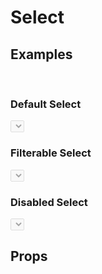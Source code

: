 
<Meta title="Select" component={Select} />

# Select

## Examples
<br />

### Default Select
<Preview>
  <Story name="Default Select">
    <div className="flex justify-center w-full pb-32">
      <Select
        filterable={false}
        items={[
          { label: 'Elephant', id: 1 },
          { label: 'Giraffe', id: 2 },
          { label: 'Monkey', id: 3 }
        ]}
        noResults={<SelectItem disabled={true} text="No results." />}
        popoverProps={{ minimal: true }}
        itemRenderer={Select.ItemRenderer}
        itemPredicate={Select.ItemPredicate}
        onItemSelect={(item) => { setState(item) }}
      >
        <Button
          outline
          secondary
          rightIcon="caret-down"
          text="Select Animal"
        />
      </Select>
    </div>
  </Story>
</Preview>

### Filterable Select
<Preview>
  <Story name="Filterable Select">
    <div className="flex justify-center w-full pb-32">
      <Select
        filterable
        items={[
          { label: 'Elephant', id: 1 },
          { label: 'Giraffe', id: 2 },
          { label: 'Monkey', id: 3 }
        ]}
        noResults={<SelectItem disabled={true} text="No results." />}
        popoverProps={{ minimal: true }}
        itemRenderer={Select.ItemRenderer}
        itemPredicate={Select.ItemPredicate}
        onItemSelect={(item) => { setState(item) }}
      >
        <Button
          outline
          secondary
          rightIcon="caret-down"
          text="Select Animal"
        />
      </Select>
    </div>
  </Story>
</Preview>

### Disabled Select
<Preview>
  <Story name="Disabled Select">
    <div className="flex justify-center w-full pb-4">
      <Select
        disabled
        items={[
          { label: 'Elephant', id: 1 },
          { label: 'Giraffe', id: 2 },
          { label: 'Monkey', id: 3 }
        ]}
        noResults={<SelectItem disabled={true} text="No results." />}
        popoverProps={{ minimal: true }}
        itemRenderer={Select.ItemRenderer}
        itemPredicate={Select.ItemPredicate}
        onItemSelect={(item) => { setState(item) }}
      >
        <Button
          outline
          secondary
          rightIcon="caret-down"
          text="Select Animal"
          disabled
        />
      </Select>
    </div>
  </Story>
</Preview>

## Props
<Props of={Select} />
